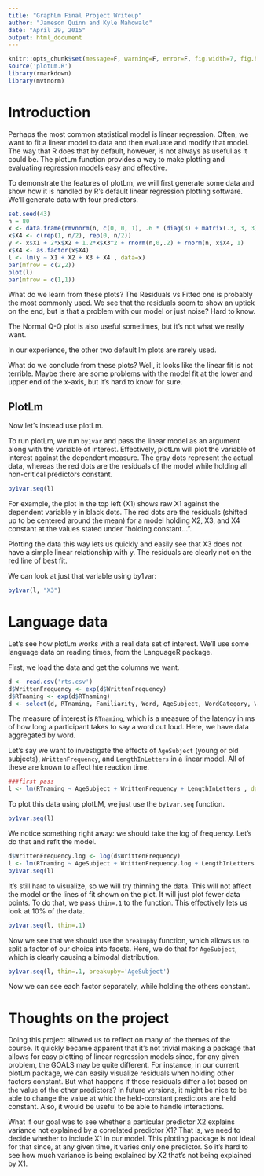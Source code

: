 ```yaml
---
title: "GraphLm Final Project Writeup"
author: "Jameson Quinn and Kyle Mahowald"
date: "April 29, 2015"
output: html_document
---
```


```r
knitr::opts_chunk$set(message=F, warning=F, error=F, fig.width=7, fig.height=7)
source('plotLm.R')
library(rmarkdown)
library(mvtnorm)
```

# Introduction

Perhaps the most common statistical model is linear regression. Often, we want to fit a linear model to data and then evaluate and modify that model. The way that R does that by default, however, is not always as useful as it could be. The plotLm function provides a way to make plotting and evaluating regression models easy and effective.

To demonstrate the features of plotLm, we will first generate some data and show how it is handled by R's default linear regression plotting software. We'll generate data with four predictors.

```r
set.seed(43)
n = 80
x <- data.frame(rmvnorm(n, c(0, 0, 1), .6 * (diag(3) + matrix(.3, 3, 3))))
x$X4 <- c(rep(1, n/2), rep(0, n/2))
y <- x$X1 + 2*x$X2 + 1.2*x$X3^2 + rnorm(n,0,.2) + rnorm(n, x$X4, 1)
x$X4 <- as.factor(x$X4)
l <- lm(y ~ X1 + X2 + X3 + X4 , data=x)
par(mfrow = c(2,2))
plot(l)
par(mfrow = c(1,1))
```

What do we learn from these plots? The Residuals vs Fitted one is probably the most commonly used. We see that the residuals seem to show an uptick on the end, but is that a problem with our model or just noise? Hard to know.

The Normal Q-Q plot is also useful sometimes, but it's not what we really want.

In our experience, the other two default lm plots are rarely used.

What do we conclude from these plots? Well, it looks like the linear fit is not terrible. Maybe there are some problems with the model fit at the lower and upper end of the x-axis, but it's hard to know for sure.

## PlotLm

Now let's instead use plotLm.

To run plotLm, we run `by1var` and pass the linear model as an argument along with the variable of interest. Effectively, plotLm will plot the variable of interest against the dependent measure. The gray dots represent the actual data, whereas the red dots are the residuals of the model while holding all non-critical predictors constant.


```r
by1var.seq(l)
```

For example, the plot in the top left (X1) shows raw X1 against the dependent variable y in black dots. The red dots are the residuals (shifted up to be centered around the mean) for a model holding X2, X3, and X4 constant at the values stated under "holding constant...". 

Plotting the data this way lets us quickly and easily see that X3 does not have a simple linear relationship with y. The residuals are clearly not on the red line of best fit.

We can look at just that variable using by1var:

```r
by1var(l, "X3")
```



# Language data

Let's see how plotLm works with a real data set of interest. We'll use some language data on reading times, from the LanguageR package.

First, we load the data and get the columns we want.

```r
d <- read.csv('rts.csv')
d$WrittenFrequency <- exp(d$WrittenFrequency)
d$RTnaming <- exp(d$RTnaming)
d <- select(d, RTnaming, Familiarity, Word, AgeSubject, WordCategory, WrittenFrequency, Voice, LengthInLetters)
```

The measure of interest is `RTnaming`, which is a measure of the latency in ms of how long a participant takes to say a word out loud. Here, we have data aggregated by word.

Let's say we want to investigate the effects of `AgeSubject` (young or old subjects), `WrittenFrequency`, and `LengthInLetters` in a linear model. All of these are known to affect hte reaction time.

```r
###first pass
l <- lm(RTnaming ~ AgeSubject + WrittenFrequency + LengthInLetters , data=d)
```

To plot this data using plotLM, we just use the `by1var.seq` function. 

```r
by1var.seq(l)
```

We notice something right away: we should take the log of frequency. Let's do that and refit the model.

```r
d$WrittenFrequency.log <- log(d$WrittenFrequency)
l <- lm(RTnaming ~ AgeSubject + WrittenFrequency.log + LengthInLetters , data=d)
by1var.seq(l)
```

It's still hard to visualize, so we will try thinning the data. This will not affect the model or the lines of fit shown on the plot. It will just plot fewer data points. To do that, we pass `thin=.1` to the function. This effectively lets us look at 10% of the data.

```r
by1var.seq(l, thin=.1)
```

Now we see that we should use the `breakupby` function, which allows us to split a factor of our choice into facets. Here, we do that for `AgeSubject`, which is clearly causing a bimodal distribution.

```r
by1var.seq(l, thin=.1, breakupby='AgeSubject')
```

Now we can see each factor separately, while holding the others constant.


# Thoughts on the project

Doing this project allowed us to reflect on many of the themes of the course. It quickly became apparent that it's not trivial making a package that allows for easy plotting of linear regression models since, for any given problem, the GOALS may be quite different. For instance, in our current plotLm package, we can easily visualize residuals when holding other factors constant. But what happens if those residuals differ a lot based on the value of the other predictors? In future versions, it might be nice to be able to change the value at whic the held-constant predictors are held constant. Also, it would be useful to be able to handle interactions.

What if our goal was to see whether a particular predictor X2 explains variance not explained by a correlated predictor X1? That is, we need to decide whether to include X1 in our model. This plotting package is not ideal for that since, at any given time, it varies only one predictor. So it's hard to see how much variance is being explained by X2 that's not being explained by X1.





